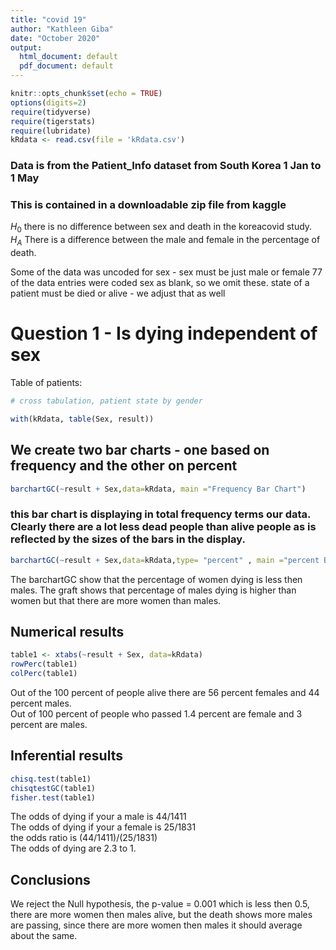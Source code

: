 ```yaml
---
title: "covid 19"
author: "Kathleen Giba"
date: "October 2020"
output:
  html_document: default
  pdf_document: default
---
```


```r
knitr::opts_chunk$set(echo = TRUE)
options(digits=2)
require(tidyverse)
require(tigerstats)
require(lubridate)
kRdata <- read.csv(file = 'kRdata.csv')
```
### Data is from the Patient_Info dataset from South Korea 1 Jan to 1 May 
### This is contained in a downloadable zip file from kaggle

$H_0$ there is no difference between sex and death in the koreacovid study.  
$H_A$ There is a difference between the male and female in the percentage of death.   

Some of the data was uncoded for sex - sex must be just male or female
77 of the data entries were coded sex  as blank, so we omit these.
state of a patient must be died or alive - we adjust that as well   
  
# Question 1 - Is dying independent of sex




Table of patients:
```r

# cross tabulation, patient state by gender

with(kRdata, table(Sex, result))

```

## We create two bar charts - one based on frequency and the other on percent

```r
barchartGC(~result + Sex,data=kRdata, main ="Frequency Bar Chart")
```

  
### this bar chart is displaying in total frequency terms our data.  Clearly there are a lot less dead people than alive people as is reflected by the sizes of the bars in the display.  

```r
barchartGC(~result + Sex,data=kRdata,type= "percent" , main ="percent Bar Chart")
```
The barchartGC show that the percentage of women dying is less then males. The graft shows that percentage of males dying is higher than women but that there are more women than males.


  
## Numerical results
```r
table1 <- xtabs(~result + Sex, data=kRdata)
rowPerc(table1)
colPerc(table1)
```
Out of the 100 percent of people alive there are 56 percent females and 44 percent males.  
Out of 100 percent of people who passed 1.4 percent are female and 3 percent are males.  


## Inferential results 
```r
chisq.test(table1)
chisqtestGC(table1)
fisher.test(table1)
```
The odds of dying if your a male is 44/1411  
The odds of dying if your a female is 25/1831  
the odds ratio is (44/1411)/(25/1831)  
The odds of dying are 2.3 to 1.  



## Conclusions

We reject the Null hypothesis, the p-value = 0.001 which is less then 0.5, there are more women then males alive, but the death shows more males are passing, since there are more women then males it should average about the same.

